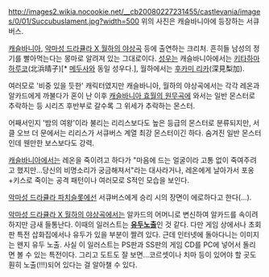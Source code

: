 http://images2.wikia.nocookie.net/__cb20080227231455/castlevania/images/0/01/Succubuslament.jpg?width=500
위의 사진은 캐슬바니아에 등장하는 서큐버스.

[[캐슬바니아]], [[악마성 드라큘라 X 월하의 야상곡]] 등에 출연하는 크리처. 흔히들 남성의 정기를 빨아먹는다는 몽마로 알려져 있는 그대로이다.
[[성우]]는 캐슬바니아에서는 [[키타하마 하루코]](北浜晴子)[* [[메두사]]와 동일 성우다.], 월하에서는 [[후카미 리카]](深見梨加).

여러모로 '비중 있을 듯한' 캐릭터였지만 캐슬바니아, 월하의 야상곡에서는 각각 레온과 알카드에게 까불다가 혼이 난 이후 [[캐슬바니아 효월의 원무곡]]에 와서는 일반 몬스터로 추락하는 등 시리즈 후반부로 갈수록 그 위세가 추락하는 몬스터.

어째서인지 '밤의 여왕'이라 불리는 리리스보다도 높은 등급의 몬스터로 분류되지만, 서클 오브 더 문에서는 리리스가 서큐버스 계열 최강 몬스터이긴 하다. 숨겨진 일반 몬스터인데 웬만한 보스보다도 강력.

[[캐슬바니아]]에서는 레온을 죽이려고 하다가 "마음에 드는 얼굴이라 고통 없이 죽여주려고 했지만...당신의 비명소리가 궁금해져서"라는 대사라거나, 레온에게 날아가서 포옹+키스로 죽이는 공격 패턴이나 여러모로 S적인 모습을 보인다.

[[악마성 드라큘라 파치슬롯]]에선 서큐버스에게 승리 시의 장면이 에로하다고 한다(…).

[[악마성 드라큘라 X 월하의 야상곡]]에서는 알카드의 어머니로 변신하여 알카드를 속이려 하지만 금새 들통난다. 이때의 일러스트는 '''[[유두]]노출'''인 것 같다. 다만 게임 상에서나 초회판 특전 삽화집에서나 유두가 있을 부분이 짤려 있다. 근데 인터넷에 돌아다니는 이미지는 왠지 유두 노출. 사실 이 일러스트는 PS판과 SS판의 게임 CD를 PC에 넣어서 돌리면 볼 수 있는 특전이다. 그리고 도트도 잘 보면...코르셋이나 치마 등이 있어야 할 곳도 훤히 노출(!!!)되어 있다는 걸 알아챌 수 있다.
